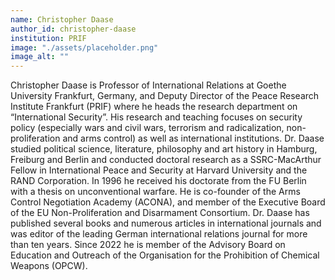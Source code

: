 ---
name: Christopher Daase
author_id: christopher-daase
institution: PRIF
image: "./assets/placeholder.png"
image_alt: ""
---

Christopher Daase is Professor of International Relations at Goethe University Frankfurt, Germany, and Deputy Director of the Peace Research Institute Frankfurt (PRIF) where he heads the research department on “International Security”. His research and teaching focuses on security policy (especially wars and civil wars, terrorism and radicalization, non-proliferation and arms control) as well as international institutions. Dr. Daase studied political science, literature, philosophy and art history in Hamburg, Freiburg and Berlin and conducted doctoral research as a SSRC-MacArthur Fellow in International Peace and Security at Harvard University and the RAND Corporation. In 1996 he received his doctorate from the FU Berlin with a thesis on unconventional warfare. He is co-founder of the Arms Control Negotiation Academy (ACONA), and member of the Executive Board of the EU Non-Proliferation and Disarmament Consortium. Dr. Daase has published several books and numerous articles in international journals and was editor of the leading German international relations journal for more than ten years. Since 2022 he is member of the Advisory Board on Education and Outreach of the Organisation for the Prohibition of Chemical Weapons (OPCW).
